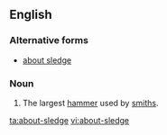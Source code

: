 ==English==

===Alternative forms===
* [[about sledge]]

===Noun===
{{en-noun|sg=[[about]]-[[sledge]]}}

# The largest [[hammer]] used by [[smith]]s.

[[ta:about-sledge]]
[[vi:about-sledge]]